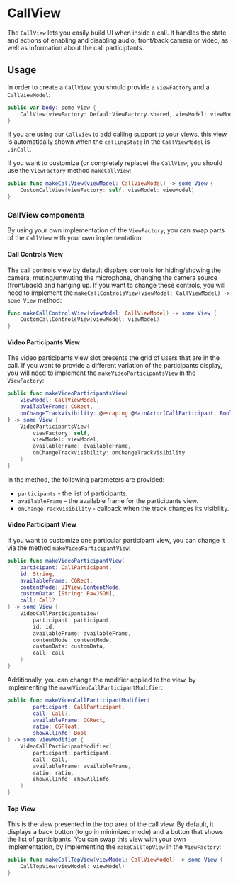 # CallView

The `CallView` lets you easily build UI when inside a call. It handles the state and actions of enabling and disabling audio, front/back camera or video, as well as information about the call participtants. 

## Usage

In order to create a `CallView`, you should provide a `ViewFactory` and a `CallViewModel`:

```swift
public var body: some View {
    CallView(viewFactory: DefaultViewFactory.shared, viewModel: viewModel)
}
```

If you are using our `CallView` to add calling support to your views, this view is automatically shown when the `callingState` in the `CallViewModel` is `.inCall`.

If you want to customize (or completely replace) the `CallView`, you should use the `ViewFactory` method `makeCallView`:

```swift
public func makeCallView(viewModel: CallViewModel) -> some View {
    CustomCallView(viewFactory: self, viewModel: viewModel)
}
```

### CallView components

By using your own implementation of the `ViewFactory`, you can swap parts of the `CallView` with your own implementation. 

#### Call Controls View

The call controls view by default displays controls for hiding/showing the camera, muting/unmuting the microphone, changing the camera source (front/back) and hanging up. If you want to change these controls, you will need to implement the `makeCallControlsView(viewModel: CallViewModel) -> some View` method:

```swift
func makeCallControlsView(viewModel: CallViewModel) -> some View {
    CustomCallControlsView(viewModel: viewModel)
}
```

#### Video Participants View

The video participants view slot presents the grid of users that are in the call. If you want to provide a different variation of the participants display, you will need to implement the `makeVideoParticipantsView` in the `ViewFactory`:

```swift
public func makeVideoParticipantsView(
    viewModel: CallViewModel,
    availableFrame: CGRect,
    onChangeTrackVisibility: @escaping @MainActor(CallParticipant, Bool) -> Void
) -> some View {
    VideoParticipantsView(
        viewFactory: self,
        viewModel: viewModel,
        availableFrame: availableFrame,
        onChangeTrackVisibility: onChangeTrackVisibility
    )
}
```

In the method, the following parameters are provided:

- `participants` - the list of participants.
- `availableFrame` - the available frame for the participants view.
- `onChangeTrackVisibility` - callback when the track changes its visibility.

#### Video Participant View

If you want to customize one particular participant view, you can change it via the method `makeVideoParticipantView`:

```swift
public func makeVideoParticipantView(
    participant: CallParticipant,
    id: String,
    availableFrame: CGRect,
    contentMode: UIView.ContentMode,
    customData: [String: RawJSON],
    call: Call?
) -> some View {
    VideoCallParticipantView(
        participant: participant,
        id: id,
        availableFrame: availableFrame,
        contentMode: contentMode,
        customData: customData,
        call: call
    )
}
```

Additionally, you can change the modifier applied to the view, by implementing the `makeVideoCallParticipantModifier`:

```swift
public func makeVideoCallParticipantModifier(
        participant: CallParticipant,
        call: Call?,
        availableFrame: CGRect,
        ratio: CGFloat,
        showAllInfo: Bool
) -> some ViewModifier {
    VideoCallParticipantModifier(
        participant: participant,
        call: call,
        availableFrame: availableFrame,
        ratio: ratio,
        showAllInfo: showAllInfo
    )
}
```

#### Top View

This is the view presented in the top area of the call view. By default, it displays a back button (to go in minimized mode) and a button that shows the list of participants. You can swap this view with your own implementation, by implementing the `makeCallTopView` in the `ViewFactory`:

```swift
public func makeCallTopView(viewModel: CallViewModel) -> some View {
    CallTopView(viewModel: viewModel)
}
```